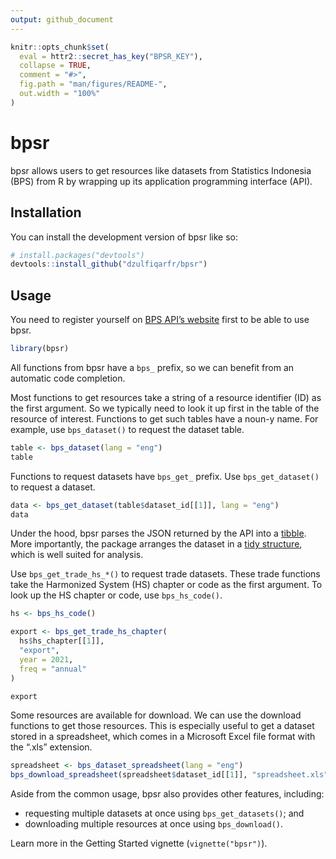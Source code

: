 ```yaml
---
output: github_document
---
```


<!-- README.md is generated from README.Rmd. Please edit that file -->

```r
knitr::opts_chunk$set(
  eval = httr2::secret_has_key("BPSR_KEY"),
  collapse = TRUE,
  comment = "#>",
  fig.path = "man/figures/README-",
  out.width = "100%"
)
```


# bpsr

<!-- badges: start -->
<!-- badges: end -->

bpsr allows users to get resources like datasets from Statistics Indonesia (BPS) from R by wrapping up its application programming interface (API).


## Installation

You can install the development version of bpsr like so:

``` r
# install.packages("devtools")
devtools::install_github("dzulfiqarfr/bpsr")
```

## Usage

You need to register yourself on [BPS API's website](https://https://webapi.bps.go.id/) first to be able to use bpsr.

```r
library(bpsr)
```

All functions from bpsr have a `bps_` prefix, so we can benefit from an automatic code completion.

Most functions to get resources take a string of a resource identifier (ID) as the first argument. So we typically need to look it up first in the table of the resource of interest. Functions to get such tables have a noun-y name. For example, use `bps_dataset()` to request the dataset table.

```r
table <- bps_dataset(lang = "eng")
table
```

Functions to request datasets have `bps_get_` prefix. Use `bps_get_dataset()` to request a dataset.

```r
data <- bps_get_dataset(table$dataset_id[[1]], lang = "eng")
data
```

Under the hood, bpsr parses the JSON returned by the API into a [tibble](https://tibble.tidyverse.org/index.html). More importantly, the package arranges the dataset in a [tidy structure](https://tidyr.tidyverse.org/articles/tidy-data.html), which is well suited for analysis.

Use `bps_get_trade_hs_*()` to request trade datasets. These trade functions take the Harmonized System (HS) chapter or code as the first argument. To look up the HS chapter or code, use `bps_hs_code()`.

```r
hs <- bps_hs_code()

export <- bps_get_trade_hs_chapter(
  hs$hs_chapter[[1]],
  "export", 
  year = 2021,
  freq = "annual"
)

export
```

Some resources are available for download. We can use the download functions to get those resources. This is especially useful to get a dataset stored in a spreadsheet, which comes in a Microsoft Excel file format with the ".xls" extension.

```r
spreadsheet <- bps_dataset_spreadsheet(lang = "eng")
bps_download_spreadsheet(spreadsheet$dataset_id[[1]], "spreadsheet.xls")
```

Aside from the common usage, bpsr also provides other features, including:  

* requesting multiple datasets at once using `bps_get_datasets()`; and  
* downloading multiple resources at once using `bps_download()`.

Learn more in the Getting Started vignette (`vignette("bpsr")`).
